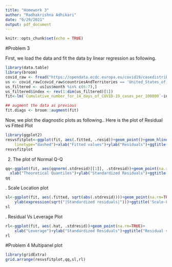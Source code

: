 ```yaml
---
title: "Homework 3"
author: "Radhakrishna Adhikari"
date: "9/29/2021"
output: pdf_document
---
```


```r
knitr::opts_chunk$set(echo = TRUE)
```

#Problem 3

First, we load the data and fit the data by linear regression as following.
```r
library(data.table)
library(broom)
covid_raw <- fread("https://opendata.ecdc.europa.eu/covid19/casedistribution/csv")
us <- covid_raw[covid_raw$countriesAndTerritories == 'United_States_of_America',]
us_filtered <- us[us$month %in% c(6:7),]
us_filtered$index <- rev(1:dim(us_filtered)[1]) 
fit<-lm(`Cumulative_number_for_14_days_of_COVID-19_cases_per_100000`~index, data=us_filtered)

## augment the data as previous
fit.diags <- broom::augment(fit)
```

Now, we plot the diagnostic plots as following.\newpage
1. Here is the plot of Residual vs Fitted Plot


```r
library(ggplot2)
resvsfitplot<-ggplot(fit, aes(.fitted, .resid))+geom_point()+geom_hline(yintercept=0, col="red", 
    linetype="dashed")+xlab("Fitted values")+ylab("Residuals")+ggtitle("Residual vs Fitted Plot")
resvsfitplot
```
2. The plot of Normal Q-Q

```r
qq<-ggplot(fit, aes(qqnorm(.stdresid)[[1]], .stdresid))+geom_point(na.rm = TRUE)+
  xlab("Theoretical Quantiles")+ylab("Standardized Residuals")+ggtitle("Normal Q-Q")
qq
```
\newpage
3. Scale Location plot

```r
sl<-ggplot(fit, aes(.fitted, sqrt(abs(.stdresid))))+geom_point(na.rm=TRUE)+xlab("Fitted Value")+
    ylab(expression(sqrt("|Standardized residuals|")))+ggtitle('Scale-Location')
sl
```
\newpage
4. Residual Vs Leverage Plot

```r
rl<-ggplot(fit, aes(.hat, .stdresid))+geom_point(na.rm=TRUE)+
    xlab("Leverage")+ylab("Standardized Residuals")+ggtitle("Residual vs Leverage Plot")
rl
```

\newpage
#Problem 4
Multipanel plot
```r
library(gridExtra)
grid.arrange(resvsfitplot,qq,sl,rl)
```

